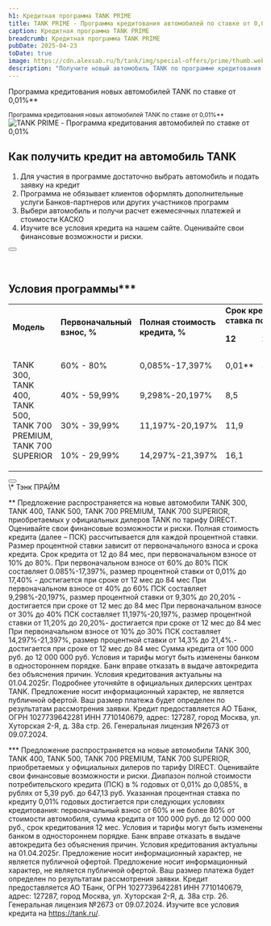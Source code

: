 ```yaml
---
h1: Кредитная программа TANK PRIME
title: TANK PRIME - Программа кредитования автомобилей по ставке от 0,01%
caption: Кредитная программа TANK PRIME
breadcrumb: Кредитная программа TANK PRIME
pubDate: 2025-04-23
toDate: true
image: https://cdn.alexsab.ru/b/tank/img/special-offers/prime/thumb.webp
description: "Получите новый автомобиль TANK по программе кредитования TANK PRIME  со ставкой от 0,01%! Выгодные условия, минимальный первоначальный взнос и быстрое оформление кредита."
---
```



Программа кредитования новых автомобилей TANK по ставке от 0,01%**

<div class="mb-12"><small>Программа кредитования новых автомобилей TANK по ставке от 0,01%**</small></div>

<picture>
	<source media="(min-width: 768px)" srcset="https://cdn.alexsab.ru/b/tank/img/special-offers/prime/1.webp" />
	<img src="https://cdn.alexsab.ru/b/tank/img/special-offers/prime/thumb.webp" class="mb-10 lg:mb-20 w-full" alt="TANK PRIME - Программа кредитования автомобилей по ставке от 0,01%" />
</picture>

## Как получить кредит на автомобиль TANK

<ol class="list-decimal list-inside !mb-12">
  <li>Для участия в программе достаточно выбрать автомобиль и подать заявку на кредит</li>
  <li>Программа не обязывает клиентов оформлять дополнительные услуги Банков-партнеров или других участников программ</li>
  <li>Выбери автомобиль и получи расчет ежемесячных платежей и стоимости КАСКО</li>
  <li>Изучите все условия кредита на нашем сайте. Оценивайте свои финансовые возможности и риски.</li>
</ol>

<div class="text-center">
  <Button 
    classes="popup-link inline-block !px-4 xl:!px-8 !py-2 xl:!py-3 !text-white !no-underline" 
    url="#common-modal" 
    title="Получить предложение"
    dataTitle="Кредитная программа TANK PRIME"
    dataFormName="Кредитная программа TANK PRIME."
  />
</div>

<br />
<br />

## Условия программы***

<div class="overflow-x-auto">
  <table class="w-full border-collapse border border-gray-300">
  <tbody>
    <tr>
      <td class="text-center p-2 border border-gray-300" rowspan="2"><strong>Модель</strong></td>
      <td class="text-center p-2 border border-gray-300" colspan="2" rowspan="2"><strong>Первоначальный взнос, %</strong></td>
      <td class="text-center p-2 border border-gray-300" rowspan="2"><strong>Полная стоимость кредита, %</strong></td>
      <td class="text-center p-2 border border-gray-300" colspan="5"><strong>Срок кредитования, мес./ ставка по кредиту %</strong></td>
    </tr>
    <tr>
      <td class="text-center p-2 border border-gray-300"><strong>12</strong></td>
      <td class="text-center p-2 border border-gray-300"><strong>24</strong></td>
      <td class="text-center p-2 border border-gray-300"><strong>36</strong></td>
      <td class="text-center p-2 border border-gray-300"><strong>48-60</strong></td>
      <td class="text-center p-2 border border-gray-300"><strong>72-84</strong></td>
    </tr>
    <tr>
      <td class="text-center p-2 border border-gray-300" rowspan="4">
        <p class="text-center">TANK 300,<br />TANK 400,<br />TANK 500,<br />TANK 700<br />PREMIUM,<br />TANK 700<br />SUPERIOR</p>
      </td>
      <td class="text-center p-2 border border-gray-300" colspan="2">60% - 80%</td>
      <td class="text-center p-2 border border-gray-300">0,085%-17,397%</td>
      <td class="text-center p-2 border border-gray-300">0,01**</td>
      <td class="text-center p-2 border border-gray-300">8,9</td>
      <td class="text-center p-2 border border-gray-300">12,9</td>
      <td class="text-center p-2 border border-gray-300">14,9</td>
      <td class="text-center p-2 border border-gray-300">16</td>
    </tr>
    <tr>
      <td class="text-center p-2 border border-gray-300" colspan="2">40% - 59,99%</td>
      <td class="text-center p-2 border border-gray-300">9,298%-20,197%</td>
      <td class="text-center p-2 border border-gray-300">8,5</td>
      <td class="text-center p-2 border border-gray-300">14,9</td>
      <td class="text-center p-2 border border-gray-300">18,4</td>
      <td class="text-center p-2 border border-gray-300">18,9</td>
      <td class="text-center p-2 border border-gray-300">19,4</td>
    </tr>
    <tr>
      <td class="text-center p-2 border border-gray-300" colspan="2">30% - 39,99%</td>
      <td class="text-center p-2 border border-gray-300">11,197%-20,197%</td>
      <td class="text-center p-2 border border-gray-300">11,9</td>
      <td class="text-center p-2 border border-gray-300">17,9</td>
      <td class="text-center p-2 border border-gray-300">18,8</td>
      <td class="text-center p-2 border border-gray-300">18,9</td>
      <td class="text-center p-2 border border-gray-300">20,4</td>
    </tr>
    <tr>
      <td class="text-center p-2 border border-gray-300" colspan="2">10% - 29,99%</td>
      <td class="text-center p-2 border border-gray-300">14,297%-21,397%</td>
      <td class="text-center p-2 border border-gray-300">16,1</td>
      <td class="text-center p-2 border border-gray-300">19,3</td>
      <td class="text-center p-2 border border-gray-300">21,4</td>
      <td class="text-center p-2 border border-gray-300">21,7</td>
      <td class="text-center p-2 border border-gray-300">21,9</td>
    </tr>
  </tbody>
  </table>
</div>

<div class="text-center mt-12">
  <Button 
    classes="popup-link inline-block !px-4 xl:!px-8 !py-2 xl:!py-3 !text-white !no-underline" 
    url="#common-modal" 
    title="Получить предложение"
    dataTitle="Кредитная программа TANK PRIME"
    dataFormName="Кредитная программа TANK PRIME. Tank Prime"
  />
</div>

<div class="text-gray-500 mt-12 font-light">
  \* Тэнк ПРАЙМ
  
  ** Предложение распространяется на новые автомобили TANK 300, TANK 400, TANK 500, TANK 700 PREMIUM, TANK 700 SUPERIOR, приобретаемых у официальных дилеров TANK по тарифу DIRECT. 
  Оценивайте свои финансовые возможности и риски. Полная стоимость кредита (далее – ПСК) рассчитывается для каждой процентной ставки. Размер процентной ставки зависит от первоначального взноса и срока кредита. Срок кредита от 12 до 84 мес, при первоначальном взносе от 10% до 80%.
  При первоначальном взносе от 60% до 80% ПСК составляет 0.085%-17,397%, размер процентной ставки от 0,01% до 17,40% - достигается при сроке от 12 мес до 84 мес
  При первоначальном взносе от 40% до 60% ПСК составляет 9,298%-20,197%, размер процентной ставки от 9,30% до 20,20% - достигается при сроке от 12 мес до 84 мес
  При первоначальном взносе от 30% до 40% ПСК составляет 11,197%-20,197%, размер процентной ставки от 11,20% до 20,20%- достигается при сроке от 12 мес до 84 мес
  При первоначальном взносе от 10% до 30% ПСК составляет 14,297%-21,397%, размер процентной ставки от 14,3% до 21,4%.- достигается при сроке от 12 мес до 84 мес
  Сумма кредита от 100 000 руб. до 12 000 000 руб. Условия и тарифы могут быть изменены банком в одностороннем порядке. Банк вправе отказать в выдаче автокредита без объяснения причин. Условия кредитования актуальны на 01.04.2025г. Подробнее уточняйте в официальных дилерских центрах TANK. Предложение носит информационный характер, не является публичной офертой. Ваш размер платежа будет определен по результатам рассмотрения заявки. Кредит предоставляется АО ТБанк, ОГРН 1027739642281 ИНН 7710140679, адрес: 127287, город Москва, ул. Хуторская 2-Я, д. 38а стр. 26. Генеральная лицензия №2673 от 09.07.2024. 
  
  *** Предложение распространяется на новые автомобили TANK 300, TANK 400, TANK 500, TANK 700 PREMIUM, TANK 700 SUPERIOR, приобретаемых у официальных дилеров по тарифу DIRECT. 
  Оценивайте свои финансовые возможности и риски. Диапазон полной стоимости потребительского кредита (ПСК) в % годовых от 0,01% до 0,085%, в рублях от 5,39 руб. до 647,13 руб. Указанная процентная ставка по кредиту 0,01% годовых достигается при следующих условиях кредитования: первоначальный взнос от 60% и не более 80% от стоимости автомобиля, сумма кредита от 100 000 руб. до 12 000 000 руб., срок кредитования 12 мес. Условия и тарифы могут быть изменены банком в одностороннем порядке. Банк вправе отказать в выдаче автокредита без объяснения причин. Условия кредитования актуальны на 01.04.2025г. Предложение носит информационный характер, не является публичной офертой. Предложение носит информационный характер, не является публичной офертой. Ваш размер платежа будет определен по результатам рассмотрения заявки. Кредит предоставляется АО ТБанк, ОГРН 1027739642281 ИНН 7710140679, адрес: 127287, город Москва, ул. Хуторская 2-Я, д. 38а стр. 26. Генеральная лицензия №2673 от 09.07.2024. Изучите все условия кредита на https://tank.ru/. 
</div>
